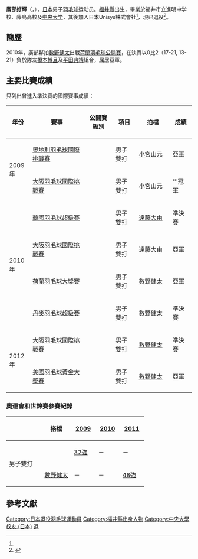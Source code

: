 {{noteTA|G1=Badminton}}
{{Infobox 羽球選手
| playername              = {{lang|ja|<small>ひろべ よしてる</small><br/><big>廣部 好輝</big>}}<br/><small>({{lang|en|Hirobe Yoshiteru}})</small>
| image                   = 
| size                    = 
| caption                 = 
| birth_name              = 
| date_of_birth           = {{birth_date_and_age|1982|8|8}}<ref name="Unisys">[http://www.unisys.co.jp/badminton/team/hirobe.html 選手/スタッフインデックスページ - 実業団バドミントン部 男子チーム【日本ユニシス】- 廣部好輝] {{Wayback|url=http://www.unisys.co.jp/badminton/team/hirobe.html |date=20160805201430 }}{{ja}}</ref>
| place_of_birth          = {{JPN}}[[福井縣|福井縣]]
| height                  = {{height|m=1.79}}<ref name="Unisys"/>
| weight                  = {{weight|kg=67}}<ref name="Unisys"/>
| event                   = 男子雙打、混合雙打
| country                 = {{JPN}}
| years_active            = 
| handedness              = 右手<ref name="Unisys"/>
| coach                   = 
| highest_ranking         = 第19位（男雙-[[數野健太|數野健太]]）
| date_of_highest_ranking = 2012年7月28日<ref name="highest-ranking">[http://bwfcontent.tournamentsoftware.com/ranking/player.aspx?id=3262&player=108094 BWF World Ranking - Ranking of Yoshiteru HIROBE (46021)] {{Wayback|url=http://bwfcontent.tournamentsoftware.com/ranking/player.aspx?id=3262&player=108094 |date=20220414220907 }}{{en}}</ref>
| current_ranking         = 現已退役
| date_of_current_ranking = 
| played                  = 58勝–46負（男雙）<br/>9勝–10負（混雙）
| titles                  = 
| bwf_profile             = C70D82E3-23C5-4EE6-8455-59D27DD783A0
| bwf_id                  = 46021
| updated                 = 2016年5月11日
}}
{{MedalTableTop}}
{{MedalSport | 男子[[羽毛球|羽毛球]]}}
{{MedalCountry | {{JPN}}}}
{{MedalCompetition | [[汤姆斯杯|汤姆斯杯]]}}
{{MedalBronze | [[2010年湯姆斯盃|2010年 吉隆坡]] | 男子團體 }}
{{MedalCompetition  | [[全日本綜合羽毛球錦標賽|全日本綜合羽毛球錦標賽]]}}
{{MedalCountry | {{flagicon|JPN}}東京都（日本UNISYS）}}
{{MedalBronze| [[2008年全日本綜合羽毛球錦標賽|2008年 東京都]] | 男子雙打 }}
{{MedalSilver| [[2008年全日本綜合羽毛球錦標賽|2008年 東京都]] | 混合雙打 }}
{{MedalBronze| [[2009年全日本綜合羽毛球錦標賽|2009年 東京都]] | 男子雙打 }}
{{MedalBronze| [[2009年全日本綜合羽毛球錦標賽|2009年 東京都]] | 混合雙打 }}
{{MedalSilver| [[2010年全日本綜合羽毛球錦標賽|2010年 東京都]] | 男子雙打 }}
{{MedalBronze| [[2011年全日本綜合羽毛球錦標賽|2011年 東京都]] | 男子雙打 }}
{{MedalBottom}}
'''廣部好輝'''（{{jpn|j=廣部 好輝|kn=ひろべ よしてる|rm=Hirobe Yoshiteru}}，{{bd|1982年|8月8日}}），[[日本|日本]]男子[[羽毛球|羽毛球]]运动员。[[福井縣|福井縣]]出生，畢業於福井市立進明中学校、藤島高校及[[中央大學_(日本)|中央大学]]，其後加入日本Unisys株式會社<ref name="Unisys"/>，現已退役<ref name="選手名鑑">{{cite web|title=選手名鑑 - 廣部 好輝/ Yoshiteru Hirobe|url=http://www.smash-net.tv/player/details/id/9/|website=SMASH and NET.TV|access-date=2016-05-11|archive-date=2017-09-29|archive-url=https://web.archive.org/web/20170929091722/http://www.smash-net.tv/player/details/id/9/}}{{ja}}</ref>。

==簡歷==
2010年，廣部夥拍[[數野健太|數野健太]]出戰[[荷蘭羽毛球公開賽|荷蘭羽毛球公開賽]]，在決賽以0比2（17-21, 13-21）負於隊友[[橋本博且|橋本博且]]及[[平田典靖|平田典靖]]組合，屈居亞軍。

==主要比賽成績==
只列出曾進入準決賽的國際賽事成績：
{| class=wikitable style="text-align:center; font-size:small;" 
!width="50"|年份
!width="180"|賽事
!width="80"|公開賽級別
!width="60"|項目
!width="100"|拍檔
!width="50"|成績
|-
!rowspan="2"|2009年
|[[2009年奧地利羽毛球國際挑戰賽|奧地利羽毛球國際挑戰賽]]
|{{BWFIC}}
|男子雙打
|[[小宮山元|小宮山元]]
|bgcolor="silver"|亞軍
|-
|[[2009年大阪羽毛球國際挑戰賽|大阪羽毛球國際挑戰賽]]
|{{BWFIC}}
|男子雙打
|小宮山元
|bgcolor="gold"|'''冠軍
|-
!rowspan="4"|2010年
|[[2010年韓國羽毛球超級賽|韓國羽毛球超級賽]]
|{{BWFSS}}
|男子雙打
|[[遠藤大由|遠藤大由]]
|bgcolor="#b8860b"|準決賽
|-
|[[2010年大阪羽毛球國際挑戰賽|大阪羽毛球國際挑戰賽]]
|{{BWFIC}}
|男子雙打
|遠藤大由
|bgcolor="silver"|亞軍
|-
|[[2010年荷蘭羽毛球大獎賽|荷蘭羽毛球大獎賽]]
|{{BWFGP}}
|男子雙打
|[[數野健太|數野健太]]
|bgcolor="silver"|亞軍
|-
|[[2010年丹麥羽毛球超級賽|丹麥羽毛球超級賽]]
|{{BWFSS}}
|男子雙打
|數野健太
|bgcolor="#b8860b"|準決賽
|-
!rowspan="2"|2012年
|[[2012年大阪羽毛球國際挑戰賽|大阪羽毛球國際挑戰賽]]
|{{BWFIC}}
|男子雙打
|[[數野健太|數野健太]]
|bgcolor="#b8860b"|準決賽
|-
|[[2012年美國羽毛球黃金大獎賽|美國羽毛球黃金大獎賽]]
|{{BWFGPG}}
|男子雙打
|[[數野健太|數野健太]]
|bgcolor="silver"|亞軍
|}
{{BWF賽事級別索引/2007}}

===奧運會和世錦賽參賽紀錄===
{| class=wikitable style="text-align:center; font-size:small;" 
!
!搭檔
!width="50"|[[2009年世界羽毛球錦標賽|2009]]
!width="50"|[[2010年世界羽毛球錦標賽|2010]]
!width="50"|[[2011年世界羽毛球錦標賽|2011]]
|-
!rowspan="2" width="80"|男子雙打
|align="left"|{{nowrap|[[小宮山元|小宮山元]]}}
|[[2009年世界羽毛球錦標賽男子雙打項目|32強]]
|－
|－
|-
|align="left"|[[數野健太|數野健太]]
|－
|－
|[[2011年世界羽毛球錦標賽男子雙打項目|48強]]
|}

==參考文獻==
{{Reflist}}

{{DEFAULTSORT:Hirobe Yoshiteru}}
[[Category:日本退役羽毛球運動員|Category:日本退役羽毛球運動員]]
[[Category:福井縣出身人物|Category:福井縣出身人物]]
[[Category:中央大學校友_(日本)|Category:中央大學校友 (日本)]]
[[Category:日本Unisys羽毛球部選手|退]]